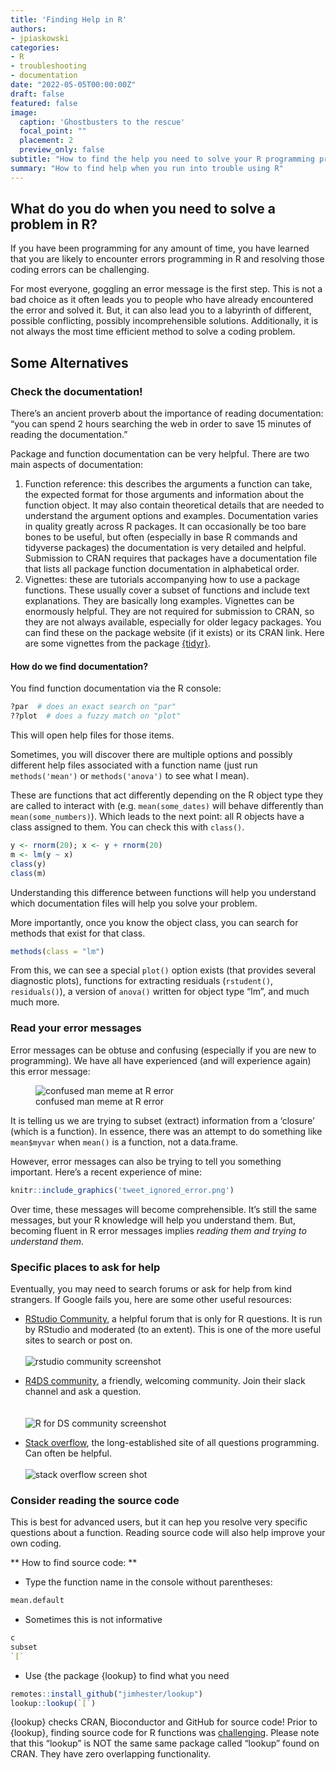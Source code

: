 ```yaml
---
title: 'Finding Help in R'
authors:
- jpiaskowski
categories:
- R
- troubleshooting
- documentation
date: "2022-05-05T00:00:00Z"
draft: false
featured: false
image:
  caption: 'Ghostbusters to the rescue'
  focal_point: ""
  placement: 2
  preview_only: false
subtitle: "How to find the help you need to solve your R programming problem."
summary: "How to find help when you run into trouble using R"
---
```


## What do you do when you need to solve a problem in R? 

If you have been programming for any amount of time, you have learned that you are likely to encounter errors programming in R and resolving those coding errors can be challenging. 

For most everyone, goggling an error message is the first step. This is not a bad choice as it often leads you to people who have already encountered the error and solved it. But, it can also lead you to a labyrinth of different, possible conflicting, possibly incomprehensible solutions. Additionally, it is not always the most time efficient method to solve a coding problem. 

## Some Alternatives

### Check the documentation!

There's an ancient proverb about the importance of reading documentation: "you can spend 2 hours searching the web in order to save 15 minutes of reading the documentation." 

Package and function documentation can be very helpful. There are two main aspects of documentation:   

1. Function reference: this describes the arguments a function can take, the expected format for those arguments and information about the function object. It may also contain theoretical details that are needed to understand the argument options and examples. Documentation varies in quality greatly across R packages. It can occasionally be too bare bones to be useful, but often (especially in base R commands and tidyverse packages) the documentation is very detailed and helpful. Submission to CRAN requires that packages have a documentation file that lists all package function documentation in alphabetical order. 
1. Vignettes: these are tutorials accompanying how to use a package functions. These usually cover a subset of functions and include text explanations. They are basically long examples. Vignettes can be enormously helpful. They are not required for submission to CRAN, so they are not always available, especially for older legacy packages. You can find these on the package website (if it exists) or its CRAN link. Here are some vignettes from the package [{tidyr}](https://CRAN.R-project.org/package=tidyr). 

#### How do we find documentation?

You find function documentation via the R console: 

```r
?par  # does an exact search on "par"
??plot  # does a fuzzy match on "plot"
```

This will open help files for those items. 

Sometimes, you will discover there are multiple options and possibly different help files associated with a function name (just run `methods('mean')` or `methods('anova')` to see what I mean). 

These are functions that act differently depending on the R object type they are called to interact with (e.g. `mean(some_dates)` will behave differently than `mean(some_numbers)`). Which leads to the next point: all R objects have a class assigned to them. You can check this with `class()`. 

```r
y <- rnorm(20); x <- y + rnorm(20) 
m <- lm(y ~ x)
class(y)
class(m)
```

Understanding this difference between functions will help you understand which documentation files will help you solve your problem.  

More importantly, once you know the object class, you can search for methods that exist for that class. 

```r
methods(class = "lm")
```

From this, we can see a special `plot()` option exists (that provides several diagnostic plots), functions for extracting residuals (`rstudent()`, `residuals()`), a version of `anova()` written for object type "lm", and much much more. 

### Read your error messages

Error messages can be obtuse and confusing (especially if you are new to programming). We have all have experienced (and will experience again) this error message: 

![confused man meme at R error](r_function_error.jpg)

It is telling us we are trying to subset (extract) information from a 'closure' (which is a function). In essence, there was an attempt to do something like `mean$myvar` when `mean()` is a function, not a data.frame. 

However, error messages can also be trying to tell you something important. Here's a recent experience of mine: 

```r
knitr::include_graphics('tweet_ignored_error.png')
```

Over time, these messages will become comprehensible. It's still the same messages, but your R knowledge will help you understand them. But, becoming fluent in R error messages implies *reading them and trying to understand them*. 

### Specific places to ask for help

Eventually, you may need to search forums or ask for help from kind strangers. If Google fails you, here are some other useful resources: 

* [RStudio Community](https://community.rstudio.com/), a helpful forum that is only for R questions. It is run by RStudio and moderated (to an extent). This is one of the more useful sites to search or post on. 
<br>  
![rstudio community screenshot](rstudio_community.png)


* [R4DS community](https://www.rfordatasci.com/), a friendly, welcoming community. Join their slack channel and ask a question.   
<br>   
![R for DS community screenshot](r4ds_screenshot.png)  


* [Stack overflow](https://stackoverflow.com/), the long-established site of all questions programming. Can often be helpful. 
<br>  
![stack overflow screen shot](stackoverflow_screenshot.png)

### Consider reading the source code

This is best for advanced users, but it can hep you resolve very specific questions about a function. Reading source code will also help improve your own coding. 

** How to find source code: **

* Type the function name in the console without parentheses: 
```r
mean.default
```

* Sometimes this is not informative   
```r
c
subset
`[`
```

* Use {the package {lookup} to find what you need

```r
remotes::install_github("jimhester/lookup")
lookup::lookup(`[`)
```

{lookup} checks CRAN, Bioconductor and GitHub for source code! Prior to {lookup}, finding source code for R functions was [challenging](https://github.com/jennybc/access-r-source#readme). Please note that this "lookup" is NOT the same same package called "lookup" found on CRAN. They have zero overlapping functionality. 
